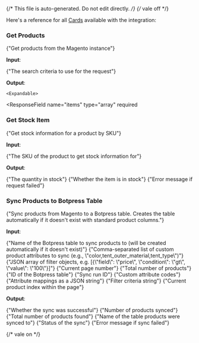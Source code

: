 {/* This file is auto-generated. Do not edit directly. */}
{/* vale off */}

Here's a reference for all [Cards](/learn/reference/cards/) available with the integration:

### Get Products

<span>{"Get products from the Magento instance"}</span>

**Input**:

<Expandable title="input fields">
  <ResponseField
    name="searchCriteria"
    type="string"
  >
    <span>{"The search criteria to use for the request"}</span>
  </ResponseField>
</Expandable>

**Output**:

<Expandable title="output">
  <ResponseField
    name="result"
    type="object"
    required
  >
    

    <Expandable>
  <ResponseField
    name="items"
    type="array"
    required
  >
    
  </ResponseField>
  <ResponseField
    name="search_criteria"
    type="object"
    required
  >
    
  </ResponseField>
  <ResponseField
    name="total_count"
    type="number"
    required
  >
    
  </ResponseField>
    </Expandable>
  </ResponseField>
</Expandable>

### Get Stock Item

<span>{"Get stock information for a product by SKU"}</span>

**Input**:

<Expandable title="input fields">
  <ResponseField
    name="sku"
    type="string"
    required
  >
    <span>{"The SKU of the product to get stock information for"}</span>
  </ResponseField>
</Expandable>

**Output**:

<Expandable title="output">
  <ResponseField
    name="qty"
    type="number"
  >
    <span>{"The quantity in stock"}</span>
  </ResponseField>
  <ResponseField
    name="is_in_stock"
    type="boolean"
  >
    <span>{"Whether the item is in stock"}</span>
  </ResponseField>
  <ResponseField
    name="error"
    type="string"
  >
    <span>{"Error message if request failed"}</span>
  </ResponseField>
</Expandable>

### Sync Products to Botpress Table

<span>{"Sync products from Magento to a Botpress table. Creates the table automatically if it doesn't exist with standard product columns."}</span>

**Input**:

<Expandable title="input fields">
  <ResponseField
    name="table_name"
    type="string"
    required
  >
    <span>{"Name of the Botpress table to sync products to (will be created automatically if it doesn't exist)"}</span>
  </ResponseField>
  <ResponseField
    name="custom_attributes"
    type="string"
  >
    <span>{"Comma-separated list of custom product attributes to sync (e.g., \"color,tent_outer_material,tent_type\")"}</span>
  </ResponseField>
  <ResponseField
    name="filters_json"
    type="string"
  >
    <span>{"JSON array of filter objects, e.g. [{\"field\": \"price\", \"condition\": \"gt\", \"value\": \"100\"}]"}</span>
  </ResponseField>
  <ResponseField
    name="_currentPage"
    type="number"
  >
    <span>{"Current page number"}</span>
  </ResponseField>
  <ResponseField
    name="_totalCount"
    type="number"
  >
    <span>{"Total number of products"}</span>
  </ResponseField>
  <ResponseField
    name="_tableId"
    type="string"
  >
    <span>{"ID of the Botpress table"}</span>
  </ResponseField>
  <ResponseField
    name="_runId"
    type="string"
  >
    <span>{"Sync run ID"}</span>
  </ResponseField>
  <ResponseField
    name="_customAttributeCodes"
    type="array"
  >
    <span>{"Custom attribute codes"}</span>
  </ResponseField>
  <ResponseField
    name="_attributeMappings"
    type="string"
  >
    <span>{"Attribute mappings as a JSON string"}</span>
  </ResponseField>
  <ResponseField
    name="_filterCriteria"
    type="string"
  >
    <span>{"Filter criteria string"}</span>
  </ResponseField>
  <ResponseField
    name="_currentPageProductIndex"
    type="number"
  >
    <span>{"Current product index within the page"}</span>
  </ResponseField>
</Expandable>

**Output**:

<Expandable title="output">
  <ResponseField
    name="success"
    type="boolean"
    required
  >
    <span>{"Whether the sync was successful"}</span>
  </ResponseField>
  <ResponseField
    name="synced_count"
    type="number"
    required
  >
    <span>{"Number of products synced"}</span>
  </ResponseField>
  <ResponseField
    name="total_count"
    type="number"
    required
  >
    <span>{"Total number of products found"}</span>
  </ResponseField>
  <ResponseField
    name="table_name"
    type="string"
    required
  >
    <span>{"Name of the table products were synced to"}</span>
  </ResponseField>
  <ResponseField
    name="status"
    type="string"
    required
  >
    <span>{"Status of the sync"}</span>
  </ResponseField>
  <ResponseField
    name="error"
    type="string"
  >
    <span>{"Error message if sync failed"}</span>
  </ResponseField>
</Expandable>


{/* vale on */}